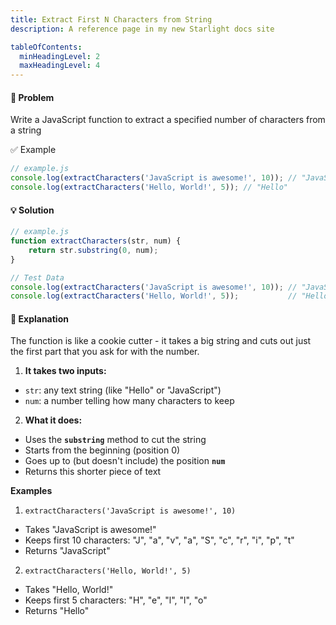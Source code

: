 ```yaml
---
title: Extract First N Characters from String
description: A reference page in my new Starlight docs site

tableOfContents:
  minHeadingLevel: 2
  maxHeadingLevel: 4
---
```


#### 🧠 Problem

Write a JavaScript function to extract a specified number of characters from a string

✅ Example

```js
// example.js
console.log(extractCharacters('JavaScript is awesome!', 10)); // "JavaScript"
console.log(extractCharacters('Hello, World!', 5)); // "Hello"
```

#### 💡 Solution

```js
// example.js
function extractCharacters(str, num) {
    return str.substring(0, num);
}

// Test Data
console.log(extractCharacters('JavaScript is awesome!', 10)); // "JavaScript"
console.log(extractCharacters('Hello, World!', 5));           // "Hello"
```

#### 📘 Explanation

The function is like a cookie cutter - it takes a big string and cuts out just the first part that you ask for with the number.

1. **It takes two inputs:**

- `str`: any text string (like "Hello" or "JavaScript")
- `num`: a number telling how many characters to keep

2. **What it does:**

- Uses the **`substring`** method to cut the string
- Starts from the beginning (position 0)
- Goes up to (but doesn't include) the position **`num`**
- Returns this shorter piece of text

**Examples**

1. `extractCharacters('JavaScript is awesome!', 10)`

- Takes "JavaScript is awesome!"
- Keeps first 10 characters: "J", "a", "v", "a", "S", "c", "r", "i", "p", "t"
- Returns "JavaScript"

2. `extractCharacters('Hello, World!', 5)`

- Takes "Hello, World!"
- Keeps first 5 characters: "H", "e", "l", "l", "o"
- Returns "Hello"



